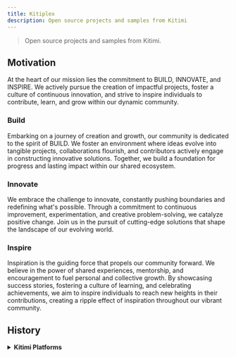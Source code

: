 ```yaml
---
title: Kitiplex
description: Open source projects and samples from Kitimi
---
```




> Open source projects and samples from Kitimi.

## Motivation

At the heart of our mission lies the commitment to BUILD, INNOVATE, and INSPIRE. We actively pursue the creation of impactful projects, foster a culture of continuous innovation, and strive to inspire individuals to contribute, learn, and grow within our dynamic community.

### Build
Embarking on a journey of creation and growth, our community is dedicated to the spirit of BUILD. We foster an environment where ideas evolve into tangible projects, collaborations flourish, and contributors actively engage in constructing innovative solutions. Together, we build a foundation for progress and lasting impact within our shared ecosystem.

### Innovate
We embrace the challenge to innovate, constantly pushing boundaries and redefining what's possible. Through a commitment to continuous improvement, experimentation, and creative problem-solving, we catalyze positive change. Join us in the pursuit of cutting-edge solutions that shape the landscape of our evolving world.

### Inspire
Inspiration is the guiding force that propels our community forward. We believe in the power of shared experiences, mentorship, and encouragement to fuel personal and collective growth. By showcasing success stories, fostering a culture of learning, and celebrating achievements, we aim to inspire individuals to reach new heights in their contributions, creating a ripple effect of inspiration throughout our vibrant community.


<!-- ## About

the central hub for contributors, authors, and maintainers within the Kitimi ecosystem, where we strive to articulate the documentation for all open-source projects and demos hosted on this website. -->

## History

<details>
<summary><b>Kitimi Platforms</b></summary>

A narrative that began in the latter part of 2018. Founded by a dynamic trio, this tech venture emerged in the midst of the pandemic, driven by a collective vision to reshape the landscape of remote collaboration.
Our journey started with **_Project: Scribbidibie_**, a lighthearted exploration into video hangouts, project celebrations, and virtual high-fives. Envision virtual brainstorming sessions where coding danced dynamically, design magic sparkled, and leadership left you with more questions than answers.

Fast forward to the evolution of Kitimi Platforms. Born from the insights gained and guided by an unwavering vision, Kitimi emerged as a powerhouse for remote teams, seamlessly blending video hangouts with collaborative projects. The journey from Google colleagues to Kitimi pioneers exemplifies that even amidst chaos, extraordinary seeds can be sown.

Now, let's unveil a special chapter: **Kitiplex**, born from a commitment to not only keep Kitimi afloat but to expand its horizons. Kitiplex, a subsidiary solely steered by an enigmatic leader, is dedicated to the realms of web development and machine learning. Authored with an eye for innovation, Kitiplex stands as a testament to the commitment to fostering creativity within these cutting-edge domains.

Kitimi Platforms, rooted in a singular vision, is on a mission to sprinkle good vibes across individuals and teams. Picture a virtual stage where the ship is steered by this enigmatic leader, whose brilliance leaves you with more questions than answers. This narrative is more than a glimpse into our past; it's an ode to purpose, playfulness, and the intriguing aura defining Kitimi Platforms. Welcome to a realm where expansion, innovation, and the dynamic world of tech evolution converge! 🚀

</details>

<KitiplexLogo title="Kitiplex Logo" className="logoBadge" />

<DocCardList />
